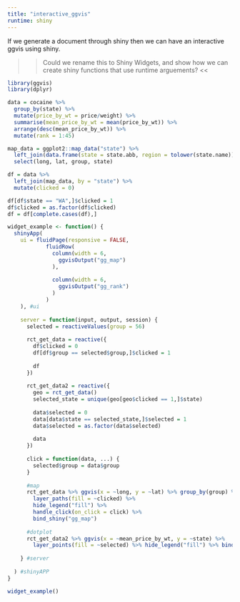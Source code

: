 ```yaml
---
title: "interactive_ggvis"
runtime: shiny
---
```


If we generate a document through shiny then we can have an interactive ggvis using shiny.

>> Could we rename this to Shiny Widgets, and show how we can create shiny functions that use runtime arguements? <<

```r
library(ggvis)
library(dplyr)

data = cocaine %>% 
  group_by(state) %>% 
  mutate(price_by_wt = price/weight) %>% 
  summarise(mean_price_by_wt = mean(price_by_wt)) %>% 
  arrange(desc(mean_price_by_wt)) %>% 
  mutate(rank = 1:45)

map_data = ggplot2::map_data("state") %>% 
  left_join(data.frame(state = state.abb, region = tolower(state.name)), by = "region") %>%
  select(long, lat, group, state) 

df = data %>% 
  left_join(map_data, by = "state") %>%
  mutate(clicked = 0)

df[df$state == "WA",]$clicked = 1
df$clicked = as.factor(df$clicked)
df = df[complete.cases(df),]
```

```r

widget_example <- function() {
  shinyApp(
    ui = fluidPage(responsive = FALSE,
            fluidRow(
              column(width = 6,
                ggvisOutput("gg_map")
              ),
              
              column(width = 6,
                ggvisOutput("gg_rank")
              )
            )
    ), #ui
    
    server = function(input, output, session) {
      selected = reactiveValues(group = 56)
      
      rct_get_data = reactive({
        df$clicked = 0
        df[df$group == selected$group,]$clicked = 1
        
        df
      })
      
      rct_get_data2 = reactive({ 
        geo = rct_get_data()
        selected_state = unique(geo[geo$clicked == 1,]$state)
        
        data$selected = 0
        data[data$state == selected_state,]$selected = 1
        data$selected = as.factor(data$selected)
        
        data
      })
      
      click = function(data, ...) {
        selected$group = data$group
      }
      
      #map
      rct_get_data %>% ggvis(x = ~long, y = ~lat) %>% group_by(group) %>%
        layer_paths(fill = ~clicked) %>% 
        hide_legend("fill") %>%
        handle_click(on_click = click) %>% 
        bind_shiny("gg_map")
      
      #dotplot
      rct_get_data2 %>% ggvis(x = ~mean_price_by_wt, y = ~state) %>%
        layer_points(fill = ~selected) %>% hide_legend("fill") %>% bind_shiny("gg_rank")
      
    } #server
    
  ) #shinyAPP
}
```


```r
widget_example()
```